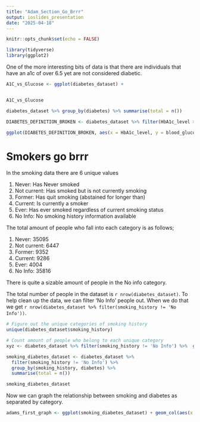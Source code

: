 ```yaml
---
title: "Adam_Section_Go_Brrr"
output: ioslides_presentation
date: "2025-04-18"
---
```


```r
knitr::opts_chunk$set(echo = FALSE)

library(tidyverse)
library(ggplot2)

```

One of the more interesting bits of data is that there are individuals that have an a1c of over 6.5 yet are not considered diabetic.

```r

A1C_vs_Glucose <- ggplot(diabetes_dataset) + 


A1C_vs_Glucose
```


```r

diabetes_dataset %>% group_by(diabetes) %>% summarise(total = n())

DIABETES_DEFINITION_BROKEN <- diabetes_dataset %>% filter(HbA1c_level >= 6.5)

ggplot(DIABETES_DEFINITION_BROKEN, aes(x = HbA1c_level, y = blood_glucose_level, color = as.factor(diabetes))) + geom_line() 

```








































# Smokers go brrr

In the smoking data there are 6 unique values

1)  Never: Has Never smoked
2)  Not current: Has smoked but is not currently smoking
3)  Former: Has quit smoking (abstained for longer than)
4)  Current: Is currently a smoker
5)  Ever: Has ever smoked regardless of current smoking status
6)  No Info: No smoking history information available

The total amount of people who fall into each category is as follows;

1)  Never: 35095
2)  Not current: 6447
3)  Former: 9352
4)  Current: 9286
5)  Ever: 4004
6)  No Info: 35816

There is quite a sizable amount of people in the No info category.

The total number of people in the dataset is `r nrow(diabetes_dataset)`. To help clean up the data, we can filter 'No Info' people out. When we do that we get `r nrow(diabetes_dataset %>% filter(smoking_history != 'No Info'))`.

```r

# Figure out the unique categories of smoking history
unique(diabetes_dataset$smoking_history)

# Count amount of people who belong to each unique category
xyz <- diabetes_dataset %>% filter(smoking_history != 'No Info') %>%  group_by(smoking_history) %>% summarise(total_people = n())

smoking_diabetes_dataset <- diabetes_dataset %>%
  filter(smoking_history != 'No Info') %>%  
  group_by(smoking_history, diabetes) %>%  
  summarise(total = n())

smoking_diabetes_dataset
```

Now we can graph the relationship between smoking and diabetes as separated by category.

```r

adams_first_graph <- ggplot(smoking_diabetes_dataset) + geom_col(aes(x = smoking_history, y = total, fill = as.factor(diabetes)), position = 'dodge')

```

